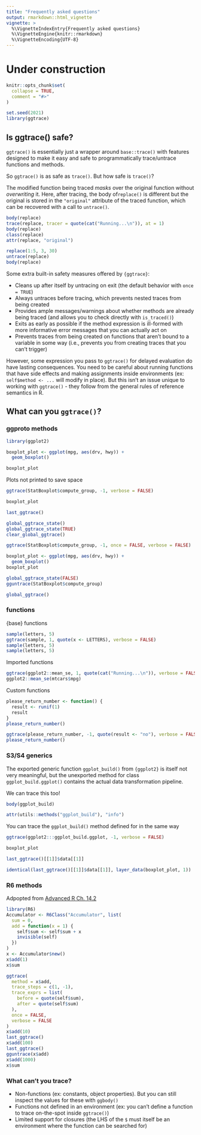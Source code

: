 ```yaml
---
title: "Frequently asked questions"
output: rmarkdown::html_vignette
vignette: >
  %\VignetteIndexEntry{Frequently asked questions}
  %\VignetteEngine{knitr::rmarkdown}
  %\VignetteEncoding{UTF-8}
---
```


# Under construction

```r
knitr::opts_chunk$set(
  collapse = TRUE,
  comment = "#>"
)
```

```r
set.seed(2021)
library(ggtrace)
```

## Is ggtrace() safe?

`ggtrace()` is essentially just a wrapper around `base::trace()` with features designed to  make it easy and safe to programmatically trace/untrace functions and methods.

So `ggtrace()` is as safe as `trace()`. But how safe is `trace()`?

The modified function being traced _masks_ over the original function without _overwriting_ it. Here, after tracing, the body of`replace()` is different but the original is stored in the `"original"` attribute of the traced function, which can be recovered with a call to `untrace()`.

```r
body(replace)
trace(replace, tracer = quote(cat("Running...\n")), at = 1)
body(replace)
class(replace)
attr(replace, "original")
```

```r
replace(1:5, 3, 30)
untrace(replace)
body(replace)
```

Some extra built-in safety measures offered by `{ggtrace}`:

- Cleans up after itself by untracing on exit (the default behavior with `once = TRUE`)
- Always untraces before tracing, which prevents nested traces from being created
- Provides ample messages/warnings about whether methods are already being traced (and allows you to check directly with `is_traced()`)
- Exits as early as possible if the method expression is ill-formed with more informative error messages that you can actually act on
- Prevents traces from being created on functions that aren't bound to a variable in some way (i.e., prevents you from creating traces that you can't trigger)

However, some expression you pass to `ggtrace()` for delayed evaluation do have lasting consequences. You need to be careful about running functions that have side effects and making assignments inside environments (ex: `self$method <- ...` will modify in place). But this isn't an issue unique to working with `ggtrace()` - they follow from the general rules of reference semantics in R.


## What can you `ggtrace()`?

### ggproto methods

```r
library(ggplot2)

boxplot_plot <- ggplot(mpg, aes(drv, hwy)) +
  geom_boxplot()

boxplot_plot
```

Plots not printed to save space

```r
ggtrace(StatBoxplot$compute_group, -1, verbose = FALSE)

boxplot_plot

last_ggtrace()
```

```r
global_ggtrace_state()
global_ggtrace_state(TRUE)
clear_global_ggtrace()

ggtrace(StatBoxplot$compute_group, -1, once = FALSE, verbose = FALSE)

boxplot_plot <- ggplot(mpg, aes(drv, hwy)) +
  geom_boxplot()
boxplot_plot

global_ggtrace_state(FALSE)
gguntrace(StatBoxplot$compute_group)

global_ggtrace()
```

### functions

{base} functions

```r
sample(letters, 5)
ggtrace(sample, 1, quote(x <- LETTERS), verbose = FALSE)
sample(letters, 5)
sample(letters, 5)
```

Imported functions

```r
ggtrace(ggplot2::mean_se, 1, quote(cat("Running...\n")), verbose = FALSE)
ggplot2::mean_se(mtcars$mpg)
```


Custom functions

```r
please_return_number <- function() {
  result <- runif(1)
  result
}
please_return_number()

ggtrace(please_return_number, -1, quote(result <- "no"), verbose = FALSE)
please_return_number()
```

### S3/S4 generics

The exported generic function `ggplot_build()` from `{ggplot2}` is itself not very meaningful, but the unexported method for <ggplot> class `ggplot_build.ggplot()` contains the actual data transformation pipeline.

We can trace this too!

```r
body(ggplot_build)

attr(utils::methods("ggplot_build"), "info")
```

You can trace the `ggplot_build()` method defined for <ggplot> in the same way

```r
ggtrace(ggplot2:::ggplot_build.ggplot, -1, verbose = FALSE)

boxplot_plot

last_ggtrace()[[1]]$data[[1]]

identical(last_ggtrace()[[1]]$data[[1]], layer_data(boxplot_plot, 1))
```


### R6 methods

Adpopted from [Advanced R Ch. 14.2](https://adv-r.hadley.nz/r6.html)

```r
library(R6)
Accumulator <- R6Class("Accumulator", list(
  sum = 0,
  add = function(x = 1) {
    self$sum <- self$sum + x 
    invisible(self)
  })
)
x <- Accumulator$new()
x$add(1)
x$sum
```

```r
ggtrace(
  method = x$add,
  trace_steps = c(1, -1),
  trace_exprs = list(
    before = quote(self$sum),
    after = quote(self$sum)
  ),
  once = FALSE,
  verbose = FALSE
)
x$add(10)
last_ggtrace()
x$add(100)
last_ggtrace()
gguntrace(x$add)
x$add(1000)
x$sum
```

### What can't you trace?

- Non-functions (ex: constants, object properties). But you can still inspect the values for these with `ggbody()` 
- Functions not defined in an environment (ex: you can't define a function to trace on-the-spot inside `ggtrace()`)
- Limited support for closures (the LHS of the `$` must itself be an environment where the function can be searched for)

